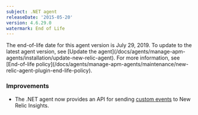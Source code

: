 ```yaml
---
subject: .NET agent
releaseDate: '2015-05-20'
version: 4.6.29.0
watermark: End of Life
---
```


<Callout variant="important">
  The end-of-life date for this agent version is July 29, 2019. To update to the latest agent version, see [Update the agent](/docs/agents/manage-apm-agents/installation/update-new-relic-agent). For more information, see [End-of-life policy](/docs/agents/manage-apm-agents/maintenance/new-relic-agent-plugin-end-life-policy).
</Callout>

### Improvements

* The .NET agent now provides an API for sending [custom events](/docs/insights/new-relic-insights/adding-querying-data/inserting-custom-events-new-relic-apm-agents) to New Relic Insights.
